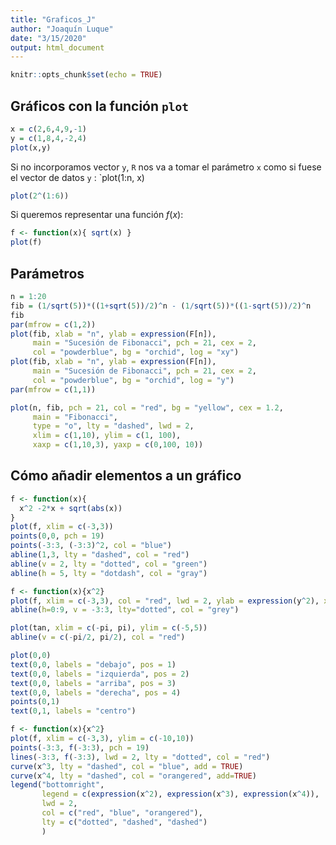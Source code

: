 ```yaml
---
title: "Graficos_J"
author: "Joaquín Luque"
date: "3/15/2020"
output: html_document
---
```


```r
knitr::opts_chunk$set(echo = TRUE)
```


## Gráficos con la función `plot`

```r
x = c(2,6,4,9,-1)
y = c(1,8,4,-2,4)
plot(x,y)
```

Si no incorporamos vector `y`, `R` nos va a tomar el parámetro `x` como si fuese el vector de datos `y` : `plot(1:n, x)

```r
plot(2^(1:6))
```

Si queremos representar una función $f(x)$:

```r
f <- function(x){ sqrt(x) }
plot(f)
```

## Parámetros

```r
n = 1:20
fib = (1/sqrt(5))*((1+sqrt(5))/2)^n - (1/sqrt(5))*((1-sqrt(5))/2)^n
fib
par(mfrow = c(1,2))
plot(fib, xlab = "n", ylab = expression(F[n]),
     main = "Sucesión de Fibonacci", pch = 21, cex = 2,
     col = "powderblue", bg = "orchid", log = "xy")
plot(fib, xlab = "n", ylab = expression(F[n]),
     main = "Sucesión de Fibonacci", pch = 21, cex = 2,
     col = "powderblue", bg = "orchid", log = "y")
par(mfrow = c(1,1))
```

```r
plot(n, fib, pch = 21, col = "red", bg = "yellow", cex = 1.2, 
     main = "Fibonacci",
     type = "o", lty = "dashed", lwd = 2, 
     xlim = c(1,10), ylim = c(1, 100),
     xaxp = c(1,10,3), yaxp = c(0,100, 10))
```

## Cómo añadir elementos a un gráfico
```r
f <- function(x){
  x^2 -2*x + sqrt(abs(x))
}
plot(f, xlim = c(-3,3))
points(0,0, pch = 19)
points(-3:3, (-3:3)^2, col = "blue")
abline(1,3, lty = "dashed", col = "red")
abline(v = 2, lty = "dotted", col = "green")
abline(h = 5, lty = "dotdash", col = "gray")
```

```r
f <- function(x){x^2}
plot(f, xlim = c(-3,3), col = "red", lwd = 2, ylab = expression(y^2), xlab = "x")
abline(h=0:9, v = -3:3, lty="dotted", col = "grey")
```

```r
plot(tan, xlim = c(-pi, pi), ylim = c(-5,5))
abline(v = c(-pi/2, pi/2), col = "red")
```

```r
plot(0,0)
text(0,0, labels = "debajo", pos = 1)
text(0,0, labels = "izquierda", pos = 2)
text(0,0, labels = "arriba", pos = 3)
text(0,0, labels = "derecha", pos = 4)
points(0,1)
text(0,1, labels = "centro")
```

```r
f <- function(x){x^2}
plot(f, xlim = c(-3,3), ylim = c(-10,10))
points(-3:3, f(-3:3), pch = 19)
lines(-3:3, f(-3:3), lwd = 2, lty = "dotted", col = "red")
curve(x^3, lty = "dashed", col = "blue", add = TRUE)
curve(x^4, lty = "dashed", col = "orangered", add=TRUE)
legend("bottomright", 
       legend = c(expression(x^2), expression(x^3), expression(x^4)), 
       lwd = 2, 
       col = c("red", "blue", "orangered"), 
       lty = c("dotted", "dashed", "dashed")
       )
```

